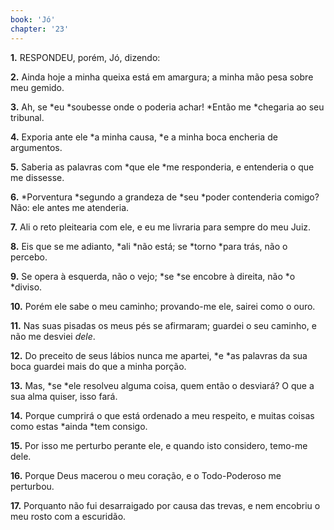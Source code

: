 ```yaml
---
book: 'Jó'
chapter: '23'
---
```


**1.** RESPONDEU, porém, Jó, dizendo:

**2.** Ainda hoje a minha queixa está em amargura; a minha mão pesa sobre meu gemido.

**3.** Ah, se *eu *soubesse onde o poderia achar! *Então me *chegaria ao seu tribunal.

**4.** Exporia ante ele *a minha causa, *e a minha boca encheria de argumentos.

**5.** Saberia as palavras com *que ele *me responderia, e entenderia o que me dissesse.

**6.** *Porventura *segundo a grandeza de *seu *poder contenderia comigo? Não: ele antes me atenderia.

**7.** Ali o reto pleitearia com ele, e eu me livraria para sempre do meu Juiz.

**8.** Eis que se me adianto, *ali *não está; se *torno *para trás, não o percebo.

**9.** Se opera à esquerda, não o vejo; *se *se encobre à direita, não *o *diviso.

**10.** Porém ele sabe o meu caminho; provando-me ele, sairei como o ouro.

**11.** Nas suas pisadas os meus pés se afirmaram; guardei o seu caminho, e não me desviei *dele*.

**12.** Do preceito de seus lábios nunca me apartei, *e *as palavras da sua boca guardei mais do que a minha porção.

**13.** Mas, *se *ele resolveu alguma coisa, quem então o desviará? O que a sua alma quiser, isso fará.

**14.** Porque cumprirá o que está ordenado a meu respeito, e muitas coisas como estas *ainda *tem consigo.

**15.** Por isso me perturbo perante ele, e quando isto considero, temo-me dele.

**16.** Porque Deus macerou o meu coração, e o Todo-Poderoso me perturbou.

**17.** Porquanto não fui desarraigado por causa das trevas, e nem encobriu o meu rosto com a escuridão.